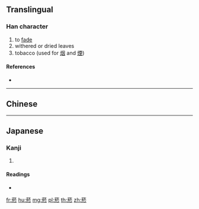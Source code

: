 {{character info/new}}
{{also|烟}}
==Translingual==

===Han character===
{{Han char|rn=140|rad=艸|as=08|sn=14|four=44233|canj=TYSY}}

# to [[fade]]
# withered or dried leaves
# tobacco (used for [[烟]] and [[煙]])

====References====
* {{Han ref|kx=1040.080|dkj=31235|dj=1499.020|hdz=53239.040|uh=83F8|ud=33784|bh=B5D2|bd=46546}}

----

==Chinese==
{{zh-see|煙|v|tobacco}}

----

==Japanese==

===Kanji===
{{ja-kanji|grade=|rs=艸08}}

# {{defn|lang=ja|sort=艸08}}

====Readings====
* {{ja-readings|on=[[えん]] (en), [[よ]] (yo), [[おん]] (on)|kun=|nanori=}}

[[fr:菸]]
[[hu:菸]]
[[mg:菸]]
[[pl:菸]]
[[th:菸]]
[[zh:菸]]